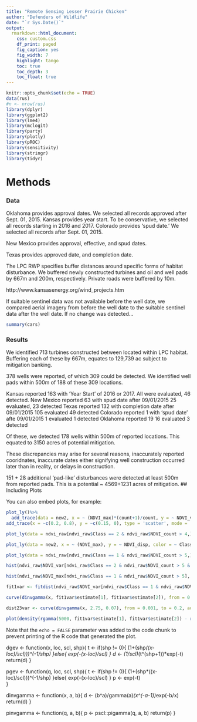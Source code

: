 ```yaml
---
title: "Remote Sensing Lesser Prairie Chicken"
author: "Defenders of Wildlife"
date: "`r Sys.Date()`"
output:
  rmarkdown::html_document:
    css: custom.css
    df_print: paged
    fig_caption: yes
    fig_width: 7
    highlight: tango
    toc: true
    toc_depth: 3
    toc_float: true
---
```


```r
knitr::opts_chunk$set(echo = TRUE)
data(rus)
#n <- nrow(rus)
library(dplyr)
library(ggplot2)
library(lme4)
library(mclogit)
library(party)
library(plotly)
library(pROC)
library(sensitivity)
library(stringr)
library(tidyr)
```

# Methods

### Data

Oklahoma provides approval dates.  We selected all records approved after Sept. 01, 2015.
Kansas provides year start.  To be conservative, we selected all records starting in 2016 and 2017.
Colorado provides 'spud date.'  We selected all records after Sept. 01, 2015.

New Mexico provides approval, effective, and spud dates.  

Texas provides approved date, and completion date.

The LPC RWP specifies buffer distances around specific forms of habitat disturbance.  We buffered newly constructed turbines and oil and well pads by 667m and 200m, respectively.  Private roads were buffered by 10m.

http://www.kansasenergy.org/wind_projects.htm

If suitable sentinel data was not available before the well date, we compared aerial imagery from before the well date to the suitable sentinel data after the well date.  If no change was detected...

```r
summary(cars)
```

### Results

We identified 713 turbines constructed between located within LPC habitat.  Buffering each of these by 667m, equates to 129,739 ac subject to mitigation banking.

378 wells were reported, of which 309 could be detected.  We identified well pads within 500m of 188 of these 309 locations.

Kansas reported 163 with 'Year Start' of 2016 or 2017.  All were evaluated, 46 detected.
New Mexico reported 63 with spud date after 09/01/2015 25 evaluated, 23 detected
Texas reported 132 with completion date after 09/01/2015 105 evaluated 49 detected
Colorado reported 1 with 'spud date' afte 09/01/2015 1 evaluated 1 detected
Oklahoma reported 19 16 evaluated 3 detected

Of these, we detected 178 wells within 500m of reported locations.  This equated to 3150 acres of potential mitigation.

These discrepancies may arise for several reasons, inaccurately reported cooridnates, inaccurate dates either signifying well construction occurred later than in reality, or delays in construction.

151 + 28 additional 'pad-like' disturbances were detected at least 500m from reported pads.  This is a potential ~ 4569+1231 acres of mitigation.
## Including Plots

You can also embed plots, for example:

```r
plot_ly()%>%
  add_trace(data = new2, x = ~ (NDVI_max)*(count+1)/count, y = ~ NDVI_var, color = ~ Class, type = "scatter", mode = "markers", text = ~paste(feat, count), hoverinfo = text)%>%
add_trace(x = ~c(0.2, 0.8), y = ~c(0.15, 0), type = 'scatter', mode = 'lines')

plot_ly(data = ndvi_raw[ndvi_raw$Class == 2 & ndvi_raw$NDVI_count > 4,], x = ~(NDVI_max)*(NDVI_count+1)/NDVI_count, type = "histogram")

plot_ly(data = new2, x = ~ (NDVI_max), y = ~ NDVI_disp, color = ~ Class, type = "scatter", mode = "markers", text = ~paste(feat, count), hoverinfo = text)

plot_ly(data = ndvi_raw[ndvi_raw$Class == 1 & ndvi_raw$NDVI_count > 5,], x = ~(NDVI_max), type = "histogram")

hist(ndvi_raw$NDVI_var[ndvi_raw$Class == 2 & ndvi_raw$NDVI_count > 5 & ndvi_raw$feat %in% tier1], freq = FALSE, breaks = 50)

hist(ndvi_raw$NDVI_max[ndvi_raw$Class == 1 & ndvi_raw$NDVI_count > 5], freq = FALSE, breaks = 50)

fit1var <- fitdist(ndvi_raw$NDVI_var[ndvi_raw$Class == 1 & ndvi_raw$NDVI_count > 5], "invgamma", start = list(a=3, b=0.03))

curve(dinvgamma(x, fit1var$estimate[1], fit1var$estimate[2]), from = 0.001, to = 0.05, lwd = 2, add = TRUE)

dist23var <- curve(dinvgamma(x, 2.75, 0.07), from = 0.001, to = 0.2, add = TRUE, lwd = 2)

plot(density(rgamma(5000, fit1var$estimate[1], fit1var$estimate[2]) - rgamma(5000, fit22var$estimate[1], fit22var$estimate[2])))
```

Note that the `echo = FALSE` parameter was added to the code chunk to prevent printing of the R code that generated the plot.

dgev <- function(x, loc, scl, shp){
  t <- if(shp != 0){
    (1+(shp*((x-loc)/scl)))^(-1/shp)
    }else{
    exp(-(x-loc)/scl)
    }
  d <- (1/scl)*(t^(shp+1))*exp(-t)
  return(d)
}

pgev <- function(q, loc, scl, shp){
  t <- if(shp != 0){
    (1+(shp*((x-loc)/scl)))^(-1/shp)
    }else{
    exp(-(x-loc)/scl)
    }
  p <- exp(-t)   
}

dinvgamma <- function(x, a, b){
 d <- (b^a)/gamma(a)*(x^(-a-1))*exp(-b/x)
 return(d)
}

pinvgamma <- function(q, a, b){
 p <- pscl::pigamma(q, a, b)
 return(p)
}
